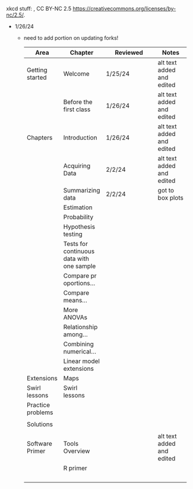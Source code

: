 xkcd stuff: , CC BY-NC 2.5
<https://creativecommons.org/licenses/by-nc/2.5/>.

-   1/26/24

    -   need to add portion on updating forks!

        +--------------+--------------+-----------------------+--------------+
        | Area         | Chapter      | Reviewed              | Notes        |
        +==============+==============+=======================+==============+
        | Getting      | Welcome      | 1/25/24               | alt text     |
        | started      |              |                       | added and    |
        |              |              |                       | edited       |
        +--------------+--------------+-----------------------+--------------+
        |              | Before the   | 1/26/24               | alt text     |
        |              | first class  |                       | added and    |
        |              |              |                       | edited       |
        +--------------+--------------+-----------------------+--------------+
        | Chapters     | Introduction | 1/26/24               | alt text     |
        |              |              |                       | added and    |
        |              |              |                       | edited       |
        +--------------+--------------+-----------------------+--------------+
        |              | Acquiring    | 2/2/24                | alt text     |
        |              | Data         |                       | added and    |
        |              |              |                       | edited       |
        +--------------+--------------+-----------------------+--------------+
        |              | Summarizing  | 2/2/24                | got to box   |
        |              | data         |                       | plots        |
        +--------------+--------------+-----------------------+--------------+
        |              | Estimation   |                       |              |
        +--------------+--------------+-----------------------+--------------+
        |              | Probability  |                       |              |
        +--------------+--------------+-----------------------+--------------+
        |              | Hypothesis   |                       |              |
        |              | testing      |                       |              |
        +--------------+--------------+-----------------------+--------------+
        |              | Tests for    |                       |              |
        |              | continuous   |                       |              |
        |              | data with    |                       |              |
        |              | one sample   |                       |              |
        +--------------+--------------+-----------------------+--------------+
        |              | Compare      |                       |              |
        |              | pr           |                       |              |
        |              | oportions... |                       |              |
        +--------------+--------------+-----------------------+--------------+
        |              | Compare      |                       |              |
        |              | means...     |                       |              |
        +--------------+--------------+-----------------------+--------------+
        |              | More ANOVAs  |                       |              |
        +--------------+--------------+-----------------------+--------------+
        |              | Relationship |                       |              |
        |              | among...     |                       |              |
        +--------------+--------------+-----------------------+--------------+
        |              | Combining    |                       |              |
        |              | numerical... |                       |              |
        +--------------+--------------+-----------------------+--------------+
        |              | Linear model |                       |              |
        |              | extensions   |                       |              |
        +--------------+--------------+-----------------------+--------------+
        | Extensions   | Maps         |                       |              |
        +--------------+--------------+-----------------------+--------------+
        | Swirl        | Swirl        |                       |              |
        | lessons      | lessons      |                       |              |
        +--------------+--------------+-----------------------+--------------+
        | Practice     |              |                       |              |
        | problems     |              |                       |              |
        +--------------+--------------+-----------------------+--------------+
        |              |              |                       |              |
        +--------------+--------------+-----------------------+--------------+
        | Solutions    |              |                       |              |
        +--------------+--------------+-----------------------+--------------+
        |              |              |                       |              |
        +--------------+--------------+-----------------------+--------------+
        | Software     | Tools        |                       | alt text     |
        | Primer       | Overview     |                       | added and    |
        |              |              |                       | edited       |
        +--------------+--------------+-----------------------+--------------+
        |              | R primer     |                       |              |
        +--------------+--------------+-----------------------+--------------+
        |              |              |                       |              |
        +--------------+--------------+-----------------------+--------------+
        |              |              |                       |              |
        +--------------+--------------+-----------------------+--------------+
        |              |              |                       |              |
        +--------------+--------------+-----------------------+--------------+
        |              |              |                       |              |
        +--------------+--------------+-----------------------+--------------+
